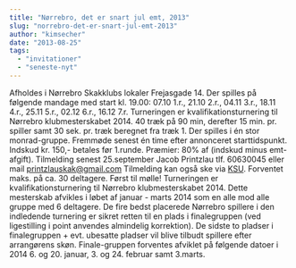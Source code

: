```yaml
---
title: "Nørrebro, det er snart jul emt, 2013"
slug: "norrebro-det-er-snart-jul-emt-2013"
author: "kimsecher"
date: "2013-08-25"
tags: 
  - "invitationer"
  - "seneste-nyt"
---
```


Afholdes i Nørrebro Skakklubs lokaler Frejasgade 14. Der spilles på følgende mandage med start kl. 19.00: 07.10 1.r., 21.10 2.r., 04.11 3.r., 18.11 4.r., 25.11 5.r., 02.12 6.r., 16.12 7.r. Turneringen er kvalifikationsturnering til Nørrebro klubmesterskabet 2014. 40 træk på 90 min, derefter 15 min. pr. spiller samt 30 sek. pr. træk beregnet fra træk 1. Der spilles i én stor monrad-gruppe. Fremmøde senest én time efter annonceret starttidspunkt. Indskud kr. 150,- betales før 1.runde. Præmier: 80% af (indskud minus emt-afgift). Tilmelding senest 25.september Jacob Printzlau tlf. 60630045 eller mail printzlauskak@gmail.com Tilmelding kan også ske via [KSU](http://ksu.dk/kalender/dotnet/viskalender.aspx?id=1249). Forventet maks. på ca. 30 deltagere. Først til mølle! Turneringen er kvalifikationsturnering til Nørrebro klubmesterskabet 2014. Dette mesterskab afvikles i løbet af januar - marts 2014 som en alle mod alle gruppe med 6 deltagere. De fire bedst placerede Nørrebro spillere i den indledende turnering er sikret retten til en plads i finalegruppen (ved ligestilling i point anvendes almindelig korrektion). De sidste to pladser i finalegruppen + evt. ubesatte pladser vil blive tilbudt spillere efter arrangørens skøn. Finale-gruppen forventes afviklet på følgende datoer i 2014 6. og 20. januar, 3. og 24. februar samt 3.marts.
